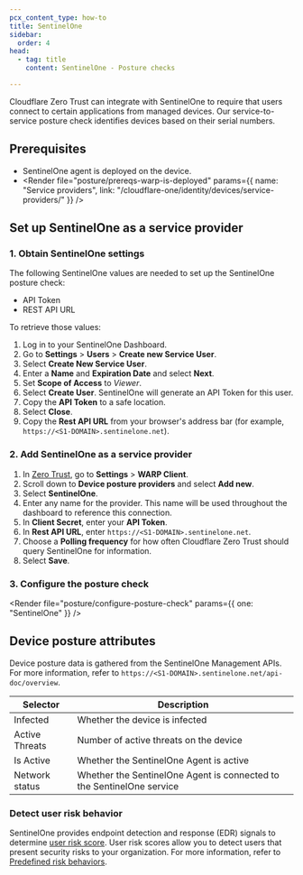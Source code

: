 ```yaml
---
pcx_content_type: how-to
title: SentinelOne
sidebar:
  order: 4
head:
  - tag: title
    content: SentinelOne - Posture checks

---
```



Cloudflare Zero Trust can integrate with SentinelOne to require that users connect to certain applications from managed devices. Our service-to-service posture check identifies devices based on their serial numbers.

## Prerequisites

* SentinelOne agent is deployed on the device.
* <Render file="posture/prereqs-warp-is-deployed" params={{ name: "Service providers", link: "/cloudflare-one/identity/devices/service-providers/" }} />

## Set up SentinelOne as a service provider

### 1. Obtain SentinelOne settings

The following SentinelOne values are needed to set up the SentinelOne posture check:

* API Token
* REST API URL

To retrieve those values:

1. Log in to your SentinelOne Dashboard.
2. Go to **Settings** > **Users** > **Create new Service User**.
3. Select **Create New Service User**.
4. Enter a **Name** and **Expiration Date** and select **Next**.
5. Set **Scope of Access** to *Viewer*.
6. Select **Create User**. SentinelOne will generate an API Token for this user.
7. Copy the **API Token** to a safe location.
8. Select **Close**.
9. Copy the **Rest API URL** from your browser's address bar (for example, `https://<S1-DOMAIN>.sentinelone.net`).

### 2. Add SentinelOne as a service provider

1. In [Zero Trust](https://one.dash.cloudflare.com), go to **Settings** > **WARP Client**.
2. Scroll down to **Device posture providers** and select **Add new**.
3. Select **SentinelOne**.
4. Enter any name for the provider. This name will be used throughout the dashboard to reference this connection.
5. In **Client Secret**, enter your **API Token**.
6. In **Rest API URL**, enter `https://<S1-DOMAIN>.sentinelone.net`.
7. Choose a **Polling frequency** for how often Cloudflare Zero Trust should query SentinelOne for information.
8. Select **Save**.

<Render file="posture/test-posture-provider" />

### 3. Configure the posture check

<Render file="posture/configure-posture-check" params={{ one: "SentinelOne" }} />

## Device posture attributes

Device posture data is gathered from the SentinelOne Management APIs. For more information, refer to `https://<S1-DOMAIN>.sentinelone.net/api-doc/overview`.

| Selector       | Description                                                           |
| -------------- | --------------------------------------------------------------------- |
| Infected       | Whether the device is infected                                        |
| Active Threats | Number of active threats on the device                                |
| Is Active      | Whether the SentinelOne Agent is active                               |
| Network status | Whether the SentinelOne Agent is connected to the SentinelOne service |

### Detect user risk behavior

SentinelOne provides endpoint detection and response (EDR) signals to determine [user risk score](/cloudflare-one/insights/risk-score/). User risk scores allow you to detect users that present security risks to your organization. For more information, refer to [Predefined risk behaviors](/cloudflare-one/insights/risk-score/#predefined-risk-behaviors).
